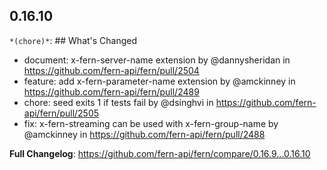 ## 0.16.10
`*(chore)*`: ## What's Changed
* document: x-fern-server-name extension by @dannysheridan in https://github.com/fern-api/fern/pull/2504
* feature: add x-fern-parameter-name extension by @amckinney in https://github.com/fern-api/fern/pull/2489
* chore: seed exits 1 if tests fail  by @dsinghvi in https://github.com/fern-api/fern/pull/2505
* fix: x-fern-streaming can be used with x-fern-group-name by @amckinney in https://github.com/fern-api/fern/pull/2488


**Full Changelog**: https://github.com/fern-api/fern/compare/0.16.9...0.16.10

